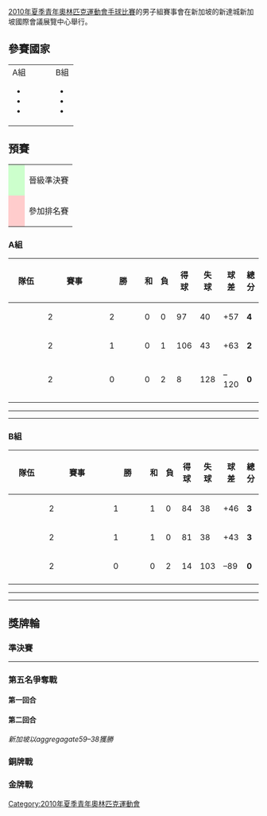 [[2010年夏季青年奧林匹克運動會手球比賽|2010年夏季青年奧林匹克運動會手球比賽]]的男子組賽事會在新加坡的新達城新加坡國際會議展覽中心舉行。

==參賽國家==
{|
|valign="top" width=33%|
;A組
* {{hb|COK}}
* {{hb|FRA}}
* {{hb|KOR}}
|valign="top" width=33%|
|valign="top" width=33%|
;B組
* {{hb|BRA}}
* {{hb|EGY}}
* {{hb|SIN}}
|}

==預賽==
{| class="wikitable"
|-
| style="background:#ccffcc;"|     
|晉級準決賽
|-
| style="background:#ffcccc;"|     
|參加排名賽
|}
===A組===
{| class="wikitable" style="text-align: center;"
|-
! width=25%|隊伍
! width=5%|賽事
! width=5%|勝
! width=5%|和
! width=5%|負
! width=5%|得球
! width=5%|失球
! width=5%|球差
! width=8%|總分
|- bgcolor=ccffcc
| align="left"| {{hb|FRA}} || 2 || 2 || 0 || 0 || 97 || 40|| +57 ||  '''4'''
|- bgcolor=ccffcc
| align="left"| {{hb|KOR}} || 2 || 1 || 0 || 1 || 106|| 43|| +63 ||  '''2''' 
|- bgcolor=ffcccc
| align="left"| {{hb|COK}} || 2 || 0 || 0 || 2 || 8 || 128 || –120 ||  '''0''' 
|- 
|}

{{handballbox 
|date= 2010年8月20日
|time= 18:30
|team1= {{hb-rt|COK}}
|score= 4 – 58 
|team2= {{hb|FRA}}
|report= [https://web.archive.org/web/20101205151107/http://ihf.info/files/CompetitionData/100/pdf/HB_400A01_M_results.pdf Report]
|goals1= [[Cruz_Robati|Robati]] 2
|goals2= [[Benjamin_Bataille|Bataille]] 13
|HT= 2–33
|twomin1= 4
|yellow1= 3
|red1= 2
|twomin2= 
|yellow2= 3
|red2=
|stadium= [[Suntec_Hall_602|Suntec Hall 602]]
|attendance= 
|referee= Krichene, Makhlouf
|refnat= Tunisia
}}
----
{{handballbox 
|date= 2010年8月21日
|time= 18:30
|team1= {{hb-rt|KOR}}
|score= 70 – 4
|team2= {{hb|COK}}
|report= [https://web.archive.org/web/20101205151231/http://ihf.info/files/CompetitionData/100/pdf/HB_400A02_M_results.pdf Report]
|goals1= [[Jang_Insung|Jang Insung]] 12
|goals2= [[Peter_Kermode|Kermode]] 2
|HT= 33–1
|twomin1= 3
|yellow1= 3
|red1= 
|twomin2= 4
|yellow2= 3
|red2=
|stadium= [[Suntec_Hall_602|Suntec Hall 602]]
|attendance= 
|referee= da Costa, da Costa
|refnat= Brazil
}}
----
{{handballbox 
|date= 2010年8月22日
|time= 18:30
|team1= {{hb-rt|FRA}}
|score=39 – 36
|team2= {{hb|KOR}}
|report= [https://web.archive.org/web/20101205151606/http://ihf.info/files/CompetitionData/100/pdf/HB_400A03_M_results.pdf Report]
|goals1= [[雨果·德卡|德卡]] 7
|goals2= [[Lee_Hyeon_Sik|Lee Hyeon Sik]] 16
|HT=18–17
|twomin1= 5
|yellow1= 3
|red1= 1
|twomin2= 3
|yellow2= 2
|red2=
|stadium= [[Suntec_Hall_602|Suntec Hall 602]]
|attendance= 
|referee= Schaller, Wutzler
|refnat= Germany
}}

===B組===
{| class="wikitable" style="text-align: center;"
|-
! width=25%|隊伍
! width=5%|賽事
! width=5%|勝
! width=5%|和
! width=5%|負
! width=5%|得球
! width=5%|失球
! width=5%|球差
! width=8%|總分
|- bgcolor=ccffcc
| align="left"| {{hb|BRA}} || 2 || 1 || 1 || 0 || 84 || 38|| +46 ||  '''3'''
|- bgcolor=ccffcc
| align="left"| {{hb|EGY}} || 2 || 1 || 1 || 0 || 81 || 38|| +43 ||  '''3'''
|- bgcolor=ffcccc
| align="left"| {{hb|SIN}} || 2 || 0 || 0 || 2 || 14 || 103 || –89 ||  '''0''' 
|- 
|}

{{handballbox 
|date= 2010年8月20日
|time= 20:15
|team1= {{hb-rt|SIN}}
|score= 7 – 50 
|team2= {{hb|EGY}}
|report= [https://web.archive.org/web/20101205150825/http://ihf.info/files/CompetitionData/100/pdf/HB_400B01_M_results.pdf Report]
|goals1= [[Jing_Li_Koh|Koh]] 3
|goals2= [[Karim_Abdelrhim|Abdelrhim]] 10
|HT= 2–21
|twomin1= 3
|yellow1= 3
|red1= 
|twomin2= 1
|yellow2= 3
|red2=
|stadium= [[Suntec_Hall_602|Suntec Hall 602]]
|attendance= 
|referee= Hizaki, Ikebuchi
|refnat= Japan
}}
----
{{handballbox 
|date= 2010年8月21日
|time= 20:15
|team1= {{hb-rt|BRA}}
|score= 53 – 7
|team2= {{hb|SIN}}
|report= [https://web.archive.org/web/20101205150208/http://ihf.info/files/CompetitionData/100/pdf/HB_400B02_M_results.pdf Report]
|goals1= [[Daniel_Luz|Luz]] 9
|goals2= [[Ze_Jun_Wilmer_Tay|Tay]] 3
|HT= 22–3
|twomin1= 1
|yellow1= 2
|red1= 
|twomin2= 1
|yellow2= 3
|red2=
|stadium= [[Suntec_Hall_602|Suntec Hall 602]]
|attendance= 
|referee= Eliasson, Gudjonsson
|refnat= Iceland
}}
----
{{handballbox 
|date= 2010年8月22日
|time= 20:15
|team1= {{hb-rt|EGY}}
|score=31 – 31
|team2= {{hb|BRA}}
|report= [https://web.archive.org/web/20101205150302/http://ihf.info/files/CompetitionData/100/pdf/HB_400B03_M_results.pdf Report]
|goals1= [[Karim_Abdelrhim|Abdelrhim]] 9
|goals2= [[Fernando_Dutra|Dutra]] 10
|HT= 18–17
|twomin1= 5
|yellow1= 1
|red1= 1
|twomin2= 3
|yellow2= 3
|red2=
|stadium= [[Suntec_Hall_602|Suntec Hall 602]]
|attendance= 
|referee= Bonaventura, Bonaventura
|refnat= France
}}
==獎牌輪==
===準決賽===
{{handballbox 
|date= 2010年8月24日
|time= 18:00
|team1= {{hb-rt|FRA}}
|score= 21 – 22
|team2= {{hb|EGY}}
|report= [https://web.archive.org/web/20101205151450/http://ihf.info/files/CompetitionData/100/pdf/HB_400201_M_results.pdf Report]
|goals1= [[雨果·德卡|德卡]] 6
|goals2= [[Mostafa_Bechir|Bechir]] 5
|HT= 11-12
|twomin1= 5
|yellow1= 3
|red1= 
|twomin2= 3
|yellow2= 4
|red2= 1
|stadium= [[Suntec_Hall_602|Suntec Hall 602]]
|attendance= 
|referee= da Costa, da Costa
|refnat=Brazil 
}}
----
{{handballbox 
|date= 2010年8月24日
|time= 20:00
|team1= {{hb-rt|KOR}}
|score= 27 – 22 
|team2= {{hb|BRA}}
|report= [https://web.archive.org/web/20101205150604/http://ihf.info/files/CompetitionData/100/pdf/HB_400202_M_results.pdf Report]
|goals1= [[Lee_Hyeon_Sik|Lee Hyeon Sik]] 8
|goals2= [[Arthur_Malburg|Malburg]] 9
|HT= 13-10
|twomin1=
|yellow1= 3
|red1= 
|twomin2= 3
|yellow2= 3
|red2=
|stadium= [[Suntec_Hall_602|Suntec Hall 602]]
|attendance= 
|referee= Krichene, Makhlouf
|refnat= Tunisia
}}

===第五名爭奪戰===
====第一回合====
{{handballbox 
|date= 2010年8月23日
|time= 20:00
|team1= {{hb-rt|COK}}
|score= 20 – 27
|team2= {{hb|SIN}}
|report= [https://web.archive.org/web/20101205151131/http://ihf.info/files/CompetitionData/100/pdf/HB_400103_M_results.pdf Report]
|goals1= [[Tapi_Mataora|Mataora]] 6
|goals2= [[Arun_Vinoth_Perumal_Pillay|Pillay]] 8
|HT= 10-15
|twomin1=
|yellow1= 2
|red1= 
|twomin2= 
|yellow2= 2
|red2=
|stadium= [[Suntec_Hall_602|Suntec Hall 602]]
|attendance= 
|referee= Schaller, Wutzler
|refnat= Germany
}}

====第二回合====
{{handballbox 
|date= 2010年8月24日
|time= 15:00
|team1= {{hb-rt|SIN}}
|score= 32 – 18
|team2= {{hb|COK}}
|report= [https://web.archive.org/web/20101205150500/http://ihf.info/files/CompetitionData/100/pdf/HB_400123_M_results.pdf Report]
|goals1= [[Jing_Li_Koh|Koh]] 8
|goals2= ''three players'' 4
|HT= 17-8
|twomin1= 1
|yellow1= 2
|red1= 
|twomin2= 6
|yellow2= 2
|red2=
|stadium= [[Suntec_Hall_602|Suntec Hall 602]]
|attendance= 
|referee= Hizaki, Ikebuchi
|refnat= Japan
}}
''新加坡以aggregagate59–38獲勝''

===銅牌戰===
{{handballbox 
|date= 2010年8月25日
|time= 15:00
|team1= {{hb-rt|FRA}}
|score= 40 – 27 
|team2= {{hb|BRA}}
|report= [https://web.archive.org/web/20101205150302/http://ihf.info/files/CompetitionData/100/pdf/HB_400B03_M_results.pdf Report]
|goals1= [[Theo_Derot|Derot]] 9
|goals2= [[Arthur_Malburg|Malburg]] 7
|HT= 23-12
|twomin1= 6
|yellow1= 3
|red1= 
|twomin2= 3
|yellow2= 3
|red2=
|stadium= [[Suntec_Hall_602|Suntec Hall 602]]
|attendance= 
|referee= Schaller, Wutzler
|refnat= Germany
}}

===金牌戰===
{{handballbox 
|date= 2010年8月25日
|time= 20:00
|team1= {{hb-rt|EGY}}
|score= 35 – 25
|team2= {{hb|KOR}}
|report= [https://web.archive.org/web/20101205150402/http://ihf.info/files/CompetitionData/100/pdf/HB_400101_M_results.pdf Report]
|goals1= [[Alley_Mohsen|Mohsen]] 15
|goals2= [[Lee_Hyeon_Sik|Lee Hyeon Sik]] 11
|HT= 13-13
|twomin1= 3
|yellow1= 3
|red1= 
|twomin2= 1
|yellow2= 3
|red2=
|stadium= [[Suntec_Hall_602|Suntec Hall 602]]
|attendance= 
|referee= Bonaventura, Bonaventura
|refnat= France
}}


[[Category:2010年夏季青年奧林匹克運動會|Category:2010年夏季青年奧林匹克運動會]]